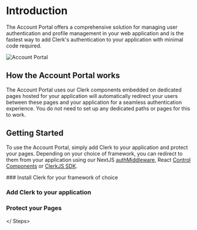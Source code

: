 

# Introduction

The Account Portal offers a comprehensive solution for managing user authentication and profile management in your web application and is the fastest way to add Clerk's authentication to your application with minimal code required. 

![Account Portal](/docs/images/account-portal/account-portal-splash.png)

## How the Account Portal works

The Account Portal uses our Clerk components embedded on dedicated pages hosted for your application will automatically redirect your users between these pages and your application for a seamless authentication experience. You do not need to set up any dedicated paths or pages for this to work. 

## Getting Started  

To use the Account Portal, simply add Clerk to your application and protect your pages. Depending on your choice of framework, you can redirect to them from your application using our NextJS [authMiddleware](https://clerk.com/docs/nextjs/middleware), React [Control Components](https://clerk.com/docs/component-reference/redirect-to-sign-in) or [ClerkJS SDK](https://clerk.com/docs/reference/clerkjs/clerk).

<Steps>
### Install Clerk for your framework of choice

### Add Clerk to your application

### Protect your Pages

</ Steps>